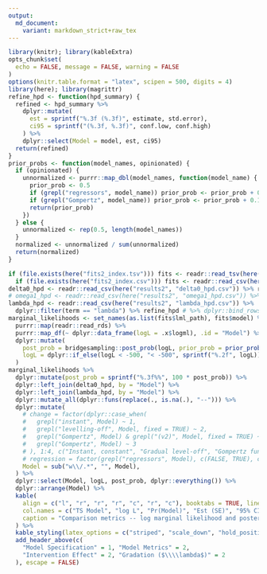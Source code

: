```yaml
---
output:
  md_document:
    variant: markdown_strict+raw_tex
---
```

\clearpage

\normalsize

```r
library(knitr); library(kableExtra)
opts_chunk$set(
  echo = FALSE, message = FALSE, warning = FALSE
)
options(knitr.table.format = "latex", scipen = 500, digits = 4)
library(here); library(magrittr)
refine_hpd <- function(hpd_summary) {
  refined <- hpd_summary %>%
    dplyr::mutate(
      est = sprintf("%.3f (%.3f)", estimate, std.error),
      ci95 = sprintf("(%.3f, %.3f)", conf.low, conf.high)
    ) %>%
    dplyr::select(Model = model, est, ci95)
  return(refined)
}
prior_probs <- function(model_names, opinionated) {
  if (opinionated) {
    unnormalized <- purrr::map_dbl(model_names, function(model_name) {
      prior_prob <- 0.5
      if (grepl("regressors", model_name)) prior_prob <- prior_prob + 0.2
      if (grepl("Gompertz", model_name)) prior_prob <- prior_prob + 0.1
      return(prior_prob)
    })
  } else {
    unnormalized <- rep(0.5, length(model_names))
  }
  normalized <- unnormalized / sum(unnormalized)
  return(normalized)
}
```


\section*{Appendix}

```r
if (file.exists(here("fits2_index.tsv"))) fits <- readr::read_tsv(here("fits2_index.tsv")) else
  if (file.exists(here("fits2_index.csv"))) fits <- readr::read_csv(here("fits2_index.csv"))
delta0_hpd <- readr::read_csv(here("results2", "delta0_hpd.csv")) %>% refine_hpd
# omega1_hpd <- readr::read_csv(here("results2", "omega1_hpd.csv")) %>% refine_hpd
lambda_hpd <- readr::read_csv(here("results2", "lambda_hpd.csv")) %>%
  dplyr::filter(term == "lambda") %>% refine_hpd # %>% dplyr::bind_rows(omega1_hpd)
marginal_likelihoods <- set_names(as.list(fits$lml_path), fits$model) %>%
  purrr::map(readr::read_rds) %>%
  purrr::map_df(~ dplyr::data_frame(logL = .x$logml), .id = "Model") %>%
  dplyr::mutate(
    post_prob = bridgesampling::post_prob(logL, prior_prob = prior_probs(Model, opinionated = FALSE)),
    logL = dplyr::if_else(logL < -500, "< -500", sprintf("%.2f", logL))
  )
marginal_likelihoods %>%
  dplyr::mutate(post_prob = sprintf("%.3f%%", 100 * post_prob)) %>%
  dplyr::left_join(delta0_hpd, by = "Model") %>%
  dplyr::left_join(lambda_hpd, by = "Model") %>%
  dplyr::mutate_all(dplyr::funs(replace(., is.na(.), "--"))) %>%
  dplyr::mutate(
    # change = factor(dplyr::case_when(
    #   grepl("instant", Model) ~ 1,
    #   grepl("levelling-off", Model, fixed = TRUE) ~ 2,
    #   grepl("Gompertz", Model) & grepl("(v2)", Model, fixed = TRUE) ~ 4,
    #   grepl("Gompertz", Model) ~ 3
    # ), 1:4, c("Instant, constant", "Gradual level-off", "Gompertz function", "Gompertsz (v2)")),
    # regression = factor(grepl("regressors", Model), c(FALSE, TRUE), c("No", "Yes")),
    Model = sub("w\\/.*", "", Model),
  ) %>%
  dplyr::select(Model, logL, post_prob, dplyr::everything()) %>%
  dplyr::arrange(Model) %>%
  kable(
    align = c("l", "r", "r", "r", "c", "r", "c"), booktabs = TRUE, linesep = "",
    col.names = c("TS Model", "log L", "Pr(Model)", "Est (SE)", "95% CI", "Est (SE)", "95% CI"),
    caption = "Comparison metrics -- log marginal likelihood and posterior model probability (probability of model given data) -- of various models of desktop traffic from Google, with point estimate, standard error (SE), and 95\\% credible interval from the fitted models for intervention effect $\\delta_0$ and growth rate $\\lambda$."
  ) %>%
  kable_styling(latex_options = c("striped", "scale_down", "hold_position")) %>%
  add_header_above(c(
    "Model Specification" = 1, "Model Metrics" = 2,
    "Intervention Effect" = 2, "Gradation ($\\\\lambda$)" = 2
  ), escape = FALSE)
```
